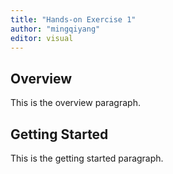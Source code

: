 ```yaml
---
title: "Hands-on Exercise 1"
author: "mingqiyang"
editor: visual
---
```


## Overview

This is the overview paragraph.

## Getting Started

This is the getting started paragraph.
